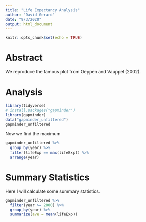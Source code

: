 ```yaml
---
title: "Life Expectancy Analysis"
author: "David Gerard"
date: "9/3/2020"
output: html_document
---
```


```r
knitr::opts_chunk$set(echo = TRUE)
```

# Abstract

We reproduce the famous plot from Oeppen and Vauppel (2002).

# Analysis

```r
library(tidyverse)
# install.packages("gapminder")
library(gapminder)
data("gapminder_unfiltered")
gapminder_unfiltered
```

Now we find the maximum
```r
gapminder_unfiltered %>%
  group_by(year) %>%
  filter(lifeExp == max(lifeExp)) %>%
  arrange(year)
```

# Summary Statistics

Here I will calculate some summary statistics.
```r
gapminder_unfiltered %>%
  filter(year >= 2000) %>%
  group_by(year) %>%
  summarize(ave = mean(lifeExp))
```









